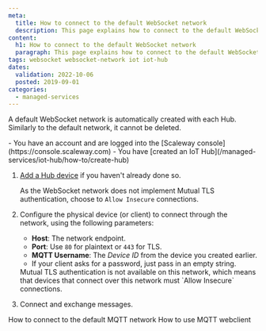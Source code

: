 ```yaml
---
meta:
  title: How to connect to the default WebSocket network
  description: This page explains how to connect to the default WebSocket network
content:
  h1: How to connect to the default WebSocket network
  paragraph: This page explains how to connect to the default WebSocket network
tags: websocket websocket-network iot iot-hub 
dates:
  validation: 2022-10-06
  posted: 2019-09-01
categories:
  - managed-services
---
```


A default WebSocket network is automatically created with each Hub. Similarly to the default network, it cannot be deleted.

<Message type="requirement">
  - You have an account and are logged into the [Scaleway console](https://console.scaleway.com)
  - You have [created an IoT Hub](/managed-services/iot-hub/how-to/create-hub)
</Message>


1. [Add a Hub device](/managed-services/iot-hub/how-to/add-device) if you haven't already done so.  

    As the WebSocket network does not implement Mutual TLS authentication, choose to `Allow Insecure` connections.
2. Configure the physical device (or client) to connect through the network, using the following parameters:
    - **Host**: The network endpoint.
    - **Port**: Use `80` for plaintext or `443` for TLS.
    - **MQTT Username**: The *Device ID* from the device you created earlier.
    - If your client asks for a password, just pass in an empty string.
    
    <Message type="important">
      Mutual TLS authentication is not available on this network, which means that devices that connect over this network must `Allow Insecure` connections.
    </Message>
3. Connect and exchange messages.

<Navigation title="See Also">
  <PreviousButton to="/managed-services/iot-hub/how-to/connect-default-mqtt-network/">How to connect to the default MQTT network</PreviousButton>
  <NextButton to="/managed-services/iot-hub/how-to/use-mqtt-webclient/">How to use MQTT webclient</NextButton>
</Navigation>
